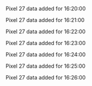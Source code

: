 Pixel 27 data added for 16:20:00

Pixel 27 data added for 16:21:00

Pixel 27 data added for 16:22:00

Pixel 27 data added for 16:23:00

Pixel 27 data added for 16:24:00

Pixel 27 data added for 16:25:00

Pixel 27 data added for 16:26:00

